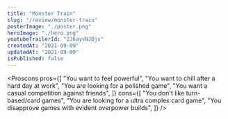 ```yaml
---
title: "Monster Train"
slug: "/review/monster-train"
posterImage: "./poster.png"
heroImage: "./hero.png"
youtubeTrailerId: "ZJ6ayvNJDjs"
createdAt: "2021-09-09"
updatedAt: "2021-09-09"
isPublished: false
---
```


<Proscons
  pros={[
    "You want to feel powerful",
    "You want to chill after a hard day at work",
    "You are looking for a polished game",
    "You want a casual competition against friends",
  ]}
  cons={[
    "You don't like turn-based/card games",
    "You are looking for a ultra complex card game",
    "You disapprove games with evident overpower builds",
  ]}
/>
